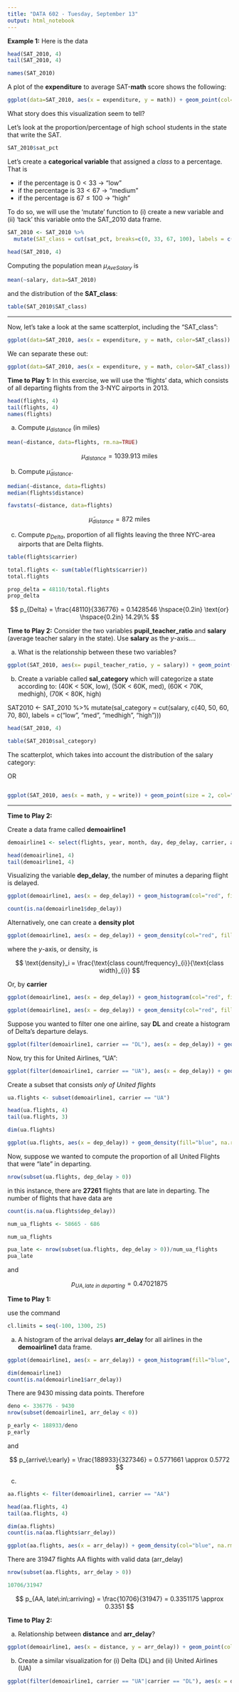 ```yaml
---
title: "DATA 602 - Tuesday, September 13"
output: html_notebook
---
```


**Example 1:** Here is the data

```r
head(SAT_2010, 4)
tail(SAT_2010, 4)
```

```r
names(SAT_2010)
```

A plot of the **expenditure** to average SAT-**math** score shows the following:

```r
ggplot(data=SAT_2010, aes(x = expenditure, y = math)) + geom_point(col="blue", size=2) + xlab("State Expenditure per Student") + ylab("SAT - Math Score") + ggtitle("Scatterplot of Expenditure/Student to State SAT-Score (Average)")
```

What story does this visualization seem to tell?

Let's look at the proportion/percentage of high school students in the state that write the SAT.

```r
SAT_2010$sat_pct
```

Let's create a **categorical variable** that assigned a *class* to a percentage. That is

-   if the percentage is $0 < 33$ -\> "low"
-   if the percentage is $33 < 67$ -\> "medium"
-   if the percentage is $67 \leq 100$ -\> "high"

To do so, we will use the 'mutate' function to (i) create a new variable and (ii) 'tack' this variable onto the SAT_2010 data frame.

```r
SAT_2010 <- SAT_2010 %>%
  mutate(SAT_class = cut(sat_pct, breaks=c(0, 33, 67, 100), labels = c("low", "medium", "high")))
```

```r
head(SAT_2010, 4)
```

Computing the population mean $\mu_{AveSalary}$ is

```r
mean(~salary, data=SAT_2010)
```

and the distribution of the **SAT_class**:

```r
table(SAT_2010$SAT_class)
```

------------------------------------------------------------------------

Now, let's take a look at the same scatterplot, including the "SAT_class":

```r
ggplot(data=SAT_2010, aes(x = expenditure, y = math, color=SAT_class)) + geom_point(size=2) + xlab("State Expenditure per Student") + ylab("SAT - Math Score") + ggtitle("Scatterplot of Expenditure/Student to State SAT-Score (Average)")
```

We can separate these out:

```r
ggplot(data=SAT_2010, aes(x = expenditure, y = math, color=SAT_class)) + geom_point(size=2) + xlab("State Expenditure per Student") + ylab("SAT - Math Score") + ggtitle("Scatterplot of Expenditure/Student to State SAT-Score (Average)") + facet_wrap(~SAT_class) + geom_smooth(method = "lm")
```

**Time to Play 1:** In this exercise, we will use the 'flights' data, which consists of all departing flights from the 3-NYC airports in 2013.

```r
head(flights, 4)
tail(flights, 4)
names(flights)
```

(a) Compute $\mu_{distance}$ (in miles)

```r
mean(~distance, data=flights, rm.na=TRUE)
```

$$
\mu_{distance} = 1039.913 \ \text{miles}
$$

(b) Compute $\widetilde{\mu}_{distance}$.

```r
median(~distance, data=flights)
median(flights$distance)
```

```r
favstats(~distance, data=flights)
```

$$
\widetilde{\mu}_{distance} = 872 \: \text{miles}
$$

(c) Compute $p_{Delta}$, proportion of all flights leaving the three NYC-area airports that are Delta flights.

```r
table(flights$carrier)
```

```r
total.flights <- sum(table(flights$carrier))
total.flights
```

```r
prop_delta = 48110/total.flights
prop_delta
```

$$
p_{Delta} = \frac{48110}{336776} = 0.1428546 \hspace{0.2in} \text{or} \hspace{0.2in} 14.29\%
$$

**Time to Play 2:** Consider the two variables **pupil_teacher_ratio** and **salary** (average teacher salary in the state). Use **salary** as the $y$-axis....

(a) What is the relationship between these two variables?

```r
ggplot(SAT_2010, aes(x= pupil_teacher_ratio, y = salary)) + geom_point(col="blue", size=2) + ylab("Average Teacher Salary per State") + xlab("Students/Teacher") + ggtitle("Scatterplot of Student/Teacher Ratio and Average Salary per State") + geom_smooth(method="lm")
```

(b) Create a variable called **sal_category** which will categorize a state according to: (40K \< 50K, low), (50K \< 60K, med), (60K \< 70K, medhigh), (70K \< 80K, high)

SAT2010 \<- SAT_2010 %\>% mutate(sal_category = cut(salary, c(40, 50, 60, 70, 80), labels = c("low", "med", "medhigh", "high")))

```r
head(SAT_2010, 4)
```

```r
table(SAT_2010$sal_category)
```

The scatterplot, which takes into account the distribution of the salary category:

OR

```r
```

```r
ggplot(SAT_2010, aes(x = math, y = write)) + geom_point(size = 2, col="blue") + ylab("State: Write SAT Average") + xlab("State: Math SAT Average") + ggtitle("Scatterplot of Student/Teacher Ratio and Average Salary per State") + geom_smooth(method="lm")
```

------------------------------------------------------------------------

**Time to Play 2:**

Create a data frame called **demoairline1**

```r
demoairline1 <- select(flights, year, month, day, dep_delay, carrier, arr_delay, distance)
```

```r
head(demoairline1, 4)
tail(demoairline1, 4)
```

Visualizing the variable **dep_delay**, the number of minutes a deparing flight is delayed.

```r
ggplot(demoairline1, aes(x = dep_delay)) + geom_histogram(col="red", fill="blue", binwidth=20, na.rm=TRUE) + xlab("Number of Minutes a Flight is Delayed in Departing") + ylab("Count") + ggtitle("Histogram of Departure Delays from the 3-NYC Area Airports")
```

```r
count(is.na(demoairline1$dep_delay))
```

Alternatively, one can create a **density plot**

```r
ggplot(demoairline1, aes(x = dep_delay)) + geom_density(col="red", fill="blue", na.rm=TRUE) + xlab("Number of Minutes a Flight is Delayed in Departing") + ylab("Density") + ggtitle("Density Plot of Departure Delays from the 3-NYC Area Airports")
```

where the $y$-axis, or density, is

$$
\text{density}_i = \frac{\text{class count/frequency}_{i}}{\text{class width}_{i}}
$$

Or, by **carrier**

```r
ggplot(demoairline1, aes(x = dep_delay)) + geom_histogram(col="red", fill="blue", binwidth=20, na.rm=TRUE) + xlab("Number of Minutes a Flight is Delayed in Departing") + ylab("Count") + ggtitle("Histogram of Departure Delays from the 3-NYC Area Airports") + facet_wrap(~carrier)
```

```r
ggplot(demoairline1, aes(x = dep_delay)) + geom_density(col="red", fill="blue", na.rm=TRUE) + xlab("Number of Minutes a Flight is Delayed in Departing") + ylab("Density") + ggtitle("Density Plot of Departure Delays from the 3-NYC Area Airports") + facet_wrap(~carrier)
```

Suppose you wanted to filter one one airline, say **DL** and create a histogram of Delta's departure delays.

```r
ggplot(filter(demoairline1, carrier == "DL"), aes(x = dep_delay)) + geom_histogram(col="red", fill="blue", binwidth = 10, na.rm=TRUE) + xlab("Number of Minutes a Flight is Delayed in Departing") + ylab("Density") + ggtitle("Histogram of Departure Delays of Delta Airlines from the 3-NYC Area Airports")
```

Now, try this for United Airlines, "UA":

```r
ggplot(filter(demoairline1, carrier == "UA"), aes(x = dep_delay)) + geom_histogram(col="red", fill="blue", binwidth = 10, na.rm=TRUE) + xlab("Number of Minutes a Flight is Delayed in Departing") + ylab("Density") + ggtitle("Histogram of Departure Delays of United Airlines from the 3-NYC Area Airports")
```

Create a subset that consists *only of United flights*

```r
ua.flights <- subset(demoairline1, carrier == "UA")
```

```r
head(ua.flights, 4)
tail(ua.flights, 3)
```

```r
dim(ua.flights)
```

```r
ggplot(ua.flights, aes(x = dep_delay)) + geom_density(fill="blue", na.rm=TRUE) + xlab("Number of Minutes a Flight is Delayed in Departing") + ylab("Density") + ggtitle("Density Plot of Departure Delays of United Airlines from the 3-NYC Area Airports") + geom_vline(xintercept=0, col="red")
```

Now, suppose we wanted to compute the proportion of all United Flights that were "late" in departing.

```r
nrow(subset(ua.flights, dep_delay > 0))
```

in this instance, there are **27261** flights that are late in departing. The number of flights that have data are

```r
count(is.na(ua.flights$dep_delay))
```

```r
num_ua_flights <- 58665 - 686
```

```r
num_ua_flights
```

```r
pua_late <- nrow(subset(ua.flights, dep_delay > 0))/num_ua_flights
pua_late
```

and

$$
p_{UA, late\:in\:departing} = 0.47021875
$$

**Time to Play 1:**

use the command

```r
cl.limits = seq(-100, 1300, 25)
```

(a) A histogram of the arrival delays **arr_delay** for all airlines in the **demoairline1** data frame.

```r
ggplot(demoairline1, aes(x = arr_delay)) + geom_histogram(fill="blue", breaks = cl.limits, na.rm=TRUE) + xlab("Minutes a Flight Departing 3-NYC Area Airports is late @ Destination") + geom_vline(xintercept=0, col="red")
```

```r
dim(demoairline1)
count(is.na(demoairline1$arr_delay))
```

There are 9430 missing data points. Therefore

```r
deno <- 336776 - 9430
nrow(subset(demoairline1, arr_delay < 0))
```

```r
p_early <- 188933/deno
p_early
```

and

$$
p_{arrive\:\:early} = \frac{188933}{327346} = 0.5771661 \approx 0.5772
$$

(c) 

```r
aa.flights <- filter(demoairline1, carrier == "AA")
```

```r
head(aa.flights, 4)
tail(aa.flights, 4)
```

```r
dim(aa.flights)
count(is.na(aa.flights$arr_delay))
```

```r
ggplot(aa.flights, aes(x = arr_delay)) + geom_density(col="blue", na.rm=TRUE) + geom_vline(xintercept = 0, col="orange")
```

There are 31947 flights AA flights with valid data (arr_delay)

```r
nrow(subset(aa.flights, arr_delay > 0))
```

```r
10706/31947
```

$$
p_{AA, late\:in\:arriving} = \frac{10706}{31947} = 0.3351175 \approx 0.3351
$$

**Time to Play 2:**

(a) Relationship between **distance** and **arr_delay**?

```r
ggplot(demoairline1, aes(x = distance, y = arr_delay)) + geom_point(col="blue", position="jitter", size=1, na.rm=TRUE) + ylab("Minutes the Flight is Late in Arriving @ Destination") + xlab("Distance in Miles") + ggtitle("Scatterplot of Arrival Time to Distance") + geom_smooth(method="lm")                                                                                                    
```

(b) Create a similar visualization for (i) Delta (DL) and (ii) United Airlines (UA)

```r
ggplot(filter(demoairline1, carrier == "UA"|carrier == "DL"), aes(x = distance, y = arr_delay, color=carrier)) + geom_point(position = "jitter", na.rm=TRUE) + xlab("Flight Distance in Miles") + ylab("Minutes Late in Arriving at Destination") + ggtitle("Scatterplot: Distance of Flight and Minutes Late in Arrriving")
```
